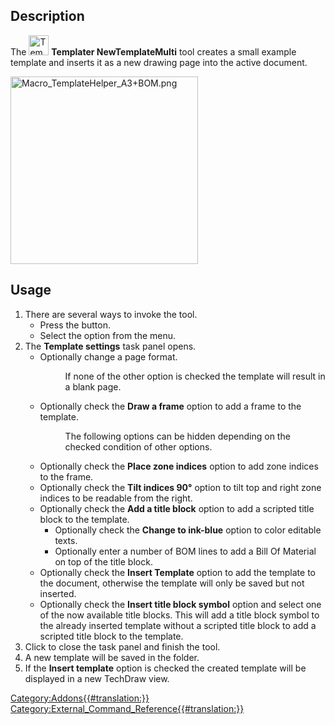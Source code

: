 {{UnfinishedDocu}}
<languages/>
<translate>

{{Docnav
|[[Templater_AuxView|AuxView]]
|[[Templater_NewTemplateWiki|NewTemplateWiki]]
|[[Templater_Workbench|Templater]]
|IconL=Templater_AuxView.svg
|IconR=Templater_NewTemplateWiki.svg
|IconC=Templater_workbench_icon.svg
}}

{{GuiCommand
|Name=Templater NewTemplateMulti
|MenuLocation=Templater → New Template Multi
|Workbenches=[[Templater_Workbench|Templater]]
|Shortcut=
}}

==Description==

The [[Image:Templater_NewTemplateMulti.svg|32px]] '''Templater NewTemplateMulti''' tool creates a small example template and inserts it as a new drawing page into the active document.

</translate>
[[Image:Macro_TemplateHelper_A3+BOM.png|300px]]
<translate>

{{Caption|Page with a generated template, ISO A3 + bill of material<br>(Image borrowed from the Macro TemplateHelper page)}}

==Usage==

# There are several ways to invoke the tool.
#* Press the {{Button|New Template Multi}} button.
#* Select the {{MenuCommand|Templater → New Template Multi}} option from the menu.
# The '''Template settings''' task panel opens.
#* Optionally change a page format.
#*: If none of the other option is checked the template will result in a blank page. 
#* Optionally check the '''Draw a frame''' option to add a frame to the template.
#*: The following options can be hidden depending on the checked condition of other options.
#* Optionally check the '''Place zone indices''' option to add zone indices to the frame.
#* Optionally check the '''Tilt indices 90°''' option to tilt top and right zone indices to be readable from the right.
#* Optionally check the '''Add a title block''' option to add a scripted title block to the template.
#** Optionally check the '''Change to ink-blue''' option to color editable texts.
#** Optionally enter a number of BOM lines to add a Bill Of Material on top of the title block.
#* Optionally check the '''Insert Template''' option to add the template to the document, otherwise the template will only be saved but not inserted.
#* Optionally check the '''Insert title block symbol''' option and select one of the now available title blocks. This will add a title block symbol to the already inserted template without a scripted title block to add a scripted title block to the template.
# Click {{Button|Ok}} to close the task panel and finish the tool.
# A new template will be saved in the {{MenuCommand|.../Mod/Templater/Resources}} folder.
# If the '''Insert template''' option is checked the created template will be displayed in a new TechDraw view.


{{Docnav
|[[Templater_AuxView|AuxView]]
|[[Templater_NewTemplateWiki|NewTemplateWiki]]
|[[Templater_Workbench|Templater]]
|IconL=Templater_AuxView.svg
|IconR=Templater_NewTemplateWiki.svg
|IconC=Templater_workbench_icon.svg
}}

</translate>
[[Category:Addons{{#translation:}}]]
[[Category:External_Command_Reference{{#translation:}}]]